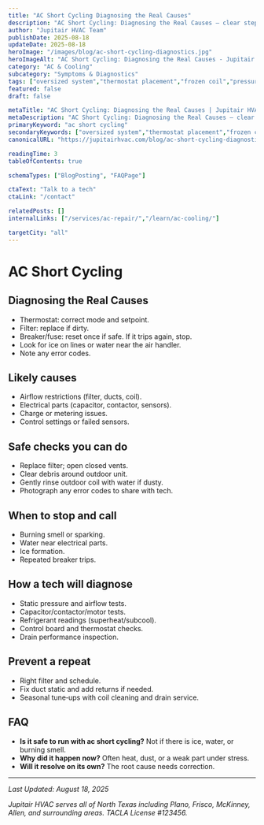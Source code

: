 ```yaml
---
title: "AC Short Cycling Diagnosing the Real Causes"
description: "AC Short Cycling: Diagnosing the Real Causes — clear steps, practical detail, and when to call a pro in North Texas."
author: "Jupitair HVAC Team"
publishDate: 2025-08-18
updateDate: 2025-08-18
heroImage: "/images/blog/ac-short-cycling-diagnostics.jpg"
heroImageAlt: "AC Short Cycling: Diagnosing the Real Causes - Jupitair HVAC"
category: "AC & Cooling"
subcategory: "Symptoms & Diagnostics"
tags: ["oversized system","thermostat placement","frozen coil","pressure switches"]
featured: false
draft: false

metaTitle: "AC Short Cycling: Diagnosing the Real Causes | Jupitair HVAC"
metaDescription: "AC Short Cycling: Diagnosing the Real Causes — clear steps, practical detail, and when to call a pro in North Texas."
primaryKeyword: "ac short cycling"
secondaryKeywords: ["oversized system","thermostat placement","frozen coil","pressure switches"]
canonicalURL: "https://jupitairhvac.com/blog/ac-short-cycling-diagnostics"

readingTime: 3
tableOfContents: true

schemaTypes: ["BlogPosting", "FAQPage"]

ctaText: "Talk to a tech"
ctaLink: "/contact"

relatedPosts: []
internalLinks: ["/services/ac-repair/","/learn/ac-cooling/"]

targetCity: "all"
---
```



# AC Short Cycling



## Diagnosing the Real Causes
- Thermostat: correct mode and setpoint.
- Filter: replace if dirty.
- Breaker/fuse: reset once if safe. If it trips again, stop.
- Look for ice on lines or water near the air handler.
- Note any error codes.



<BlogCTA variant="inline" />

## Likely causes
- Airflow restrictions (filter, ducts, coil).
- Electrical parts (capacitor, contactor, sensors).
- Charge or metering issues.
- Control settings or failed sensors.


## Safe checks you can do
- Replace filter; open closed vents.
- Clear debris around outdoor unit.
- Gently rinse outdoor coil with water if dusty.
- Photograph any error codes to share with tech.


## When to stop and call
- Burning smell or sparking.
- Water near electrical parts.
- Ice formation.
- Repeated breaker trips.


## How a tech will diagnose
- Static pressure and airflow tests.
- Capacitor/contactor/motor tests.
- Refrigerant readings (superheat/subcool).
- Control board and thermostat checks.
- Drain performance inspection.


## Prevent a repeat
- Right filter and schedule.
- Fix duct static and add returns if needed.
- Seasonal tune‑ups with coil cleaning and drain service.


## FAQ
- **Is it safe to run with ac short cycling?** Not if there is ice, water, or burning smell.
- **Why did it happen now?** Often heat, dust, or a weak part under stress.
- **Will it resolve on its own?** The root cause needs correction.

---

<BlogCTA variant="end" />

*Last Updated: August 18, 2025*

*Jupitair HVAC serves all of North Texas including Plano, Frisco, McKinney, Allen, and surrounding areas. TACLA License #123456.*
